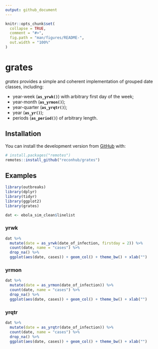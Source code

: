 ```yaml
---
output: github_document
---
```


<!-- README.md is generated from README.Rmd. Please edit that file -->

```r
knitr::opts_chunk$set(
  collapse = TRUE,
  comment = "#>",
  fig.path = "man/figures/README-",
  out.width = "100%"
)
```

# grates

<!-- badges: start -->
<!-- badges: end -->

*grates* provides a simple and coherent implementation of grouped date classes,
including:

* year-week (**`as_yrwk()`**) with arbitrary first day of the week;
* year-month (**`as_yrmon()`**);
* year-quarter (**`as_yrqtr()`**);
* year (**`as_yr()`**);
* periods (**`as_period()`**) of arbitrary length.


## Installation

You can install the development version from [GitHub](https://github.com/) with:

``` r
# install.packages("remotes")
remotes::install_github("reconhub/grates")
```


## Examples
```r
library(outbreaks)
library(dplyr)
library(tidyr)
library(ggplot2)
library(grates) 

dat <- ebola_sim_clean$linelist
```


### yrwk
```r
dat %>%
  mutate(date = as_yrwk(date_of_infection, firstday = 2)) %>% 
  count(date, name = "cases") %>% 
  drop_na() %>% 
  ggplot(aes(date, cases)) + geom_col() + theme_bw() + xlab("")
```

### yrmon
```r
dat %>%
  mutate(date = as_yrmon(date_of_infection)) %>% 
  count(date, name = "cases") %>% 
  drop_na() %>% 
  ggplot(aes(date, cases)) + geom_col() + theme_bw() + xlab("") 
```

### yrqtr
```r
dat %>%
  mutate(date = as_yrqtr(date_of_infection)) %>% 
  count(date, name = "cases") %>% 
  drop_na() %>% 
  ggplot(aes(date, cases)) + geom_col() + theme_bw() + xlab("") 
```
